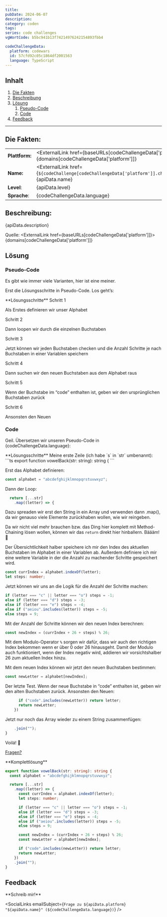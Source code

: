 ```yaml
---
title:
pubDate: 2024-06-07
description:
category: coden
tags:
series: code challenges
vgWortCode: b5bc941b13f74214976242154893fbb4

codeChallengeData:
  platform: codewars
  id: 57cfd92c05c1864df2001563
  language: TypeScript
---
```


## Inhalt

1. [Die Fakten](#)
1. [Beschreibung](#)
1. [Lösung](#)
   1. [Pseudo-Code](#)
   1. [Code](#)
1. [Feedback](#)

---

## Die Fakten:

|                |                                                                                                                                            |
| -------------- | ------------------------------------------------------------------------------------------------------------------------------------------ |
| **Plattform:** | <ExternalLink href={baseURLs[codeChallengeData['platform']]}>{domains[codeChallengeData['platform']]}</ExternalLink>                       |
| **Name:**      | <ExternalLink href={`${codeChallenge[codeChallengeData['platform']].challenge.url}/${codeChallengeData.id}`}>{apiData.name}</ExternalLink> |
| **Level**:     | {apiData.level}                                                                                                                            |
| **Sprache**:   | {codeChallengeData.language}                                                                                                               |

## Beschreibung:

<FetchedMarkdown>{apiData.description}</FetchedMarkdown>

Quelle: <ExternalLink href={baseURLs[codeChallengeData['platform']]}>{domains[codeChallengeData['platform']]}</ExternalLink>

## Lösung

### Pseudo-Code

Es gibt wie immer viele Varianten, hier ist eine meiner.

Erst die Lösungsschritte in Pseudo-Code. Los geht’s:

<Accordion>
**Lösungsschritte**

<Accordion>
Schritt 1

Als Erstes definieren wir unser Alphabet

</Accordion>
<Accordion>
Schritt 2

Dann loopen wir durch die einzelnen Buchstaben

</Accordion>
<Accordion>
Schritt 3

Jetzt können wir jeden Buchstaben checken und die Anzahl Schritte je nach Buchstaben in einer Variablen speichern

</Accordion>
<Accordion>
Schritt 4

Dann suchen wir den neuen Buchstaben aus dem Alphabet raus

</Accordion>
<Accordion>
Schritt 5

Wenn der Buchstabe im “code” enthalten ist, geben wir den ursprünglichen Buchstaben zurück

</Accordion>
<Accordion>
Schritt 6

Ansonsten den Neuen

</Accordion>

</Accordion>

### Code

Geil. Übersetzen wir unseren Pseudo-Code in {codeChallengeData.language}:

<Accordion>
**Lösungsschritte**

<Accordion>
Meine erste Zeile (ich habe `s` in `str` umbenannt):
```ts
export function vowelBack(str: string): string {
```

</Accordion>
<Accordion>

Erst das Alphabet definieren:

```ts
const alphabet = "abcdefghijklmnopqrstuvwxyz";
```

</Accordion>
<Accordion>

Dann der Loop:

```ts
  return [...str]
    .map((letter) => {
```

Dazu spreaden wir erst den String in ein Array und verwenden dann .map(), da wir genauso viele Elemente zurückhaben wollen, wie wir reingeben.

Da wir nicht viel mehr brauchen bzw. das Ding hier komplett mit Method-Chaining lösen wollen, können wir das `return` direkt hier hinballern. Bäääm! 🤘

</Accordion>
<Accordion>

Der Übersichtlichkeit halber speichere ich mir den Index des aktuellen Buchstaben im Alphabet in einer Variablen ab. Außerdem definiere ich mir eine weitere Variable in der die Anzahl zu machender Schritte gespeichert wird.

```ts
const currIndex = alphabet.indexOf(letter);
let steps: number;
```

</Accordion>
<Accordion>

Jetzt können wir uns an die Logik für die Anzahl der Schritte machen:

```ts
if (letter === "c" || letter === "o") steps = -1;
else if (letter === "d") steps = -3;
else if (letter === "e") steps = -4;
else if ("aeiou".includes(letter)) steps = -5;
else steps = 9;
```

</Accordion>
<Accordion>

Mit der Anzahl der Schritte können wir den neuen Index berechnen:

```ts
const newIndex = (currIndex + 26 + steps) % 26;
```

Mit dem Modulo-Operator `%` sorgen wir dafür, dass wir auch den richtigen Index bekommen wenn er über 0 oder 26 hinausgeht.
Damit der Modulo auch funktioniert, wenn der Index negativ wird, addieren wir vorsichtshalber 26 zum aktuellen Index hinzu.

</Accordion>
<Accordion>

Mit dem neuen Index können wir jetzt den neuen Buchstaben bestimmen:

```ts
const newLetter = alphabet[newIndex];
```

</Accordion>
<Accordion>

Der letzte Test. Wenn der neue Buchstabe in “code” enthalten ist, geben wir den alten Buchstaben zurück. Ansonsten den Neuen:

```ts
      if ("code".includes(newLetter)) return letter;
      return newLetter;
    })
```

</Accordion>
<Accordion>

Jetzt nur noch das Array wieder zu einem String zusammenfügen:

```ts
    .join("");
}
```

</Accordion>
<Accordion>

Voilá! 💪

[Fragen?](#feedback)

</Accordion>
</Accordion>

<Accordion>
**Komplettlösung**

```ts
export function vowelBack(str: string): string {
  const alphabet = "abcdefghijklmnopqrstuvwxyz";

  return [...str]
    .map((letter) => {
      const currIndex = alphabet.indexOf(letter);
      let steps: number;

      if (letter === "c" || letter === "o") steps = -1;
      else if (letter === "d") steps = -3;
      else if (letter === "e") steps = -4;
      else if ("aeiou".includes(letter)) steps = -5;
      else steps = 9;

      const newIndex = (currIndex + 26 + steps) % 26;
      const newLetter = alphabet[newIndex];

      if ("code".includes(newLetter)) return letter;
      return newLetter;
    })
    .join("");
}
```

</Accordion>

## Feedback

<Accordion>
**Schreib mir!**

<SocialLinks
  emailSubject={`Frage zu ${apiData.platform} "${apiData.name}" (${codeChallengeData.language})`}
/>

</Accordion>
